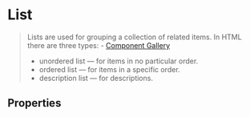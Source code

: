 

<Meta
  title="Components/List"
  component={List}
/>


# List

> Lists are used for grouping a collection of related items. In HTML there are three types: - [Component Gallery](https://component.gallery/components/list/)
>
> - unordered list — for items in no particular order.
> - ordered list — for items in a specific order.
> - description list — for descriptions.

## Properties

<ArgsTable />